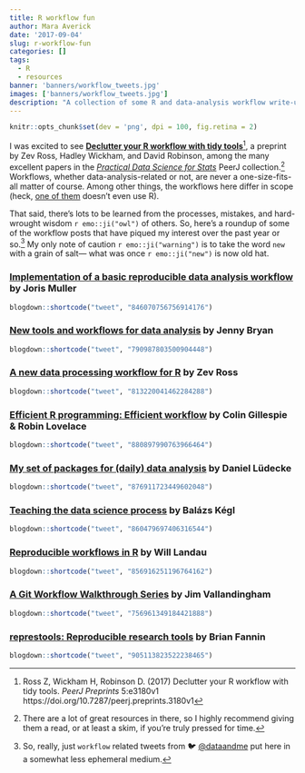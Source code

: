 ```yaml
---
title: R workflow fun
author: Mara Averick
date: '2017-09-04'
slug: r-workflow-fun
categories: []
tags:
  - R
  - resources
banner: 'banners/workflow_tweets.jpg'
images: ['banners/workflow_tweets.jpg']
description: "A collection of some R and data-analysis workflow write-ups that have piqued my interest over the past year or so."
---
```


```r
knitr::opts_chunk$set(dev = 'png', dpi = 100, fig.retina = 2)
```

I was excited to see [**Declutter your R workflow with tidy tools**](https://peerj.com/preprints/3180/)[^RossWickhamRobinson], a preprint by Zev Ross, Hadley Wickham, and David Robinson, among the many excellent papers in the [_Practical Data Science for Stats_](https://peerj.com/collections/50-practicaldatascistats/) PeerJ collection.[^1] Workflows, whether data-analysis-related or not, are never a one-size-fits-all matter of course. Among other things, the workflows here differ in scope (heck, [one of them](#a-git-workflow-walkthrough-series-by-jim-vallandingham) doesn't even use R). 

That said, there's lots to be learned from the processes, mistakes, and hard-wrought wisdom `r emo::ji("owl")` of others. So, here's a roundup of some of the workflow posts that have piqued my interest over the past year or so.[^2] My only note of caution `r emo::ji("warning")` is to take the word `new` with a grain of salt— what was once `r emo::ji("new")` is now old hat.

### [Implementation of a basic reproducible data analysis workflow](http://blog.jom.link/implementation_basic_reproductible_workflow.html) by Joris Muller

```r
blogdown::shortcode("tweet", "846070756756914176")
```

### [New tools and workflows for data analysis](https://speakerdeck.com/jennybc/new-tools-and-workflows-for-data-analysis) by Jenny Bryan

```r
blogdown::shortcode("tweet", "790987803500904448")
```

### [A new data processing workflow for R](http://zevross.com/blog/2015/01/13/a-new-data-processing-workflow-for-r-dplyr-magrittr-tidyr-ggplot2/) by Zev Ross

```r
blogdown::shortcode("tweet", "813220041462284288")
```

### [Efficient R programming: Efficient workflow](https://csgillespie.github.io/efficientR/workflow.html) by Colin Gillespie & Robin Lovelace  

```r
blogdown::shortcode("tweet", "880897990763966464")
```

### [My set of packages for (daily) data analysis](https://strengejacke.wordpress.com/2017/06/19/my-set-of-packages-for-daily-data-analysis-rstats/) by Daniel Lüdecke

```r
blogdown::shortcode("tweet", "876911723449602048")
```

### [Teaching the data science process](https://medium.com/towards-data-science/teaching-the-data-science-process-f1e9d6f87ad5) by Balázs Kégl

```r
blogdown::shortcode("tweet", "860479697406316544")
```

### [Reproducible workflows in R](http://will-landau.com/2016/06/14/workflow/) by Will Landau

```r
blogdown::shortcode("tweet", "856916251196764162")
```

### [A Git Workflow Walkthrough Series](http://vallandingham.me/git-workflow.html) by Jim Vallandingham 

```r
blogdown::shortcode("tweet", "756961349184421888")
```

### [represtools: Reproducible research tools](http://pirategrunt.com/represtools/) by Brian Fannin

```r
blogdown::shortcode("tweet", "905113823522238465")
```


[^1]: There are a lot of great resources in there, so I highly recommend giving them a read, or at least a skim, if you're truly pressed for time.

[^RossWickhamRobinson]: Ross Z, Wickham H, Robinson D. (2017) Declutter your R workflow with tidy tools. _PeerJ Preprints_ 5:e3180v1 https://doi.org/10.7287/peerj.preprints.3180v1

[^2]: So, really, just `workflow` related tweets from 🐦 [\@dataandme](https://twitter.com/dataandme) put here in a somewhat less ephemeral medium.
